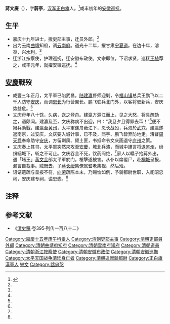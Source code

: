 '''蔣文慶'''（{{bd|1793年||1853年|catIdx=J蔣}}），字'''蔚亭'''，[[汉军正白旗|汉军正白旗]]人。<ref name=sinica01>{{Cite web |url=http://archive.ihp.sinica.edu.tw/ttscgi/ttsquery?0:0:mctauac:NO%3DNO1153 |title=(清)蔣文慶 |accessdate=2018-01-11 |archive-date=2018-01-11 |archive-url=https://web.archive.org/web/20180111170750/http://archive.ihp.sinica.edu.tw/ttscgi/ttsquery?0:0:mctauac:NO%3DNO1153 |dead-url=no }}</ref>咸丰初年的[[安徽巡抚|安徽巡抚]]。

== 生平 ==
*嘉庆十九年进士，授吏部主事，迁员外郎。<ref name=sinica01/>
*出为云南[[曲靖|曲靖]]知府，调[[云南府|云南府]]。道光十二年，擢甘肃[[宁夏道|宁夏道]]。在边十年，濬渠，兴水利。<ref name=sinica01/>
*迁浙江按察使，护理巡抚，迁安徽布政使。文宗即位，下诏求贤，巡抚[[王植_(清朝)|王植]]荐之，咸丰元年，就擢安徽巡抚。<ref name=sinica01/>

== [[安慶|安慶]]戰歿 ==
*咸豐三年正月，太平軍已陷武昌，[[陆建瀛|陆建瀛]]督师迎剿，令[[福山镇|福山镇]]总兵王鹏飞以二千人防守[[安庆|安庆]]，而调[[恩长|恩长]]为行营翼长。鹏飞驻兵北门外，以客将驭新兵，安庆势益危。<ref name=sinica01/>
*文庆母年八十馀，久病，送之登舟。建瀛方溯江而上，见之大怒，将具疏劾之，语颇闻。建瀛及至，文庆称病不出迎，曰：“我旦夕且得罪去耳！”<ref name=sinica01/>便不撥兵助戰，建瀛至[[黄州|黄州]]，太平軍连舟蔽江下，恩长战殁，兵溃於[[武穴|武穴]]，建瀛遂返南京，过安庆，文庆要入城计事，已不及，熙宇、鹏飞皆弃防地走。漕督[[周天爵|周天爵]]奉命助守[[安庆|安庆]]，方留剿凤、颍土匪，书抵命令文庆画退守[[庐州|庐州]]之策。
*文庆奏上其书，太平軍突然來攻至[[安慶|安慶]]，城北兵溃，而城中譁言将退[[庐州|庐州]]，纷纷縋城下，斩之不可止。文庆吞金不死，饮药闷绝，<ref name=sinica01/>家人以轎子抬蔣外出，遇「堵王」[[黃文金|黃文金]]部太平軍於门，槍擊遂被害。从仆以席覆尸，赴[[桐城|桐城]]呈报，漏言自裁事。贼既去，子[[蔣长绶|蔣长绶]]集僚属耆老集视，然后殓。
*诏诘遗疏与呈报不符，[[向荣|向荣]]疏陈本末，乃赐恤如例，予骑都尉世职，入祀昭忠祠，安庆建专祠，谥忠悫。<ref name=sinica01/>

== 注释 ==

{{Reflist|25em}}

==参考文献==

*《[[清史稿|清史稿]]·卷395·列传一百八十二》

{{嘉庆十九年甲戌科殿试金榜}}
{{DEFAULTSORT:Jiang蔣}}
[[Category:嘉慶十五年庚午科舉人|Category:嘉慶十五年庚午科舉人]]
[[Category:清朝吏部主事|Category:清朝吏部主事]]
[[Category:清朝吏部員外郎|Category:清朝吏部員外郎]]
[[Category:清朝曲靖府知府|Category:清朝曲靖府知府]]
[[Category:清朝雲南府知府|Category:清朝雲南府知府]]
[[Category:清朝道員|Category:清朝道員]]
[[Category:清朝浙江按察使|Category:清朝浙江按察使]]
[[Category:清朝安徽布政使|Category:清朝安徽布政使]]
[[Category:清朝安徽巡撫|Category:清朝安徽巡撫]]
[[Category:太平天国战争清廷身亡者|Category:太平天国战争清廷身亡者]]
[[Category:清朝追赠骑都尉|Category:清朝追赠骑都尉]]
[[Category:正白旗漢軍人|Category:正白旗漢軍人]]
[[Category:蔣姓|W文]]
[[Category:諡忠愨|Category:諡忠愨]]